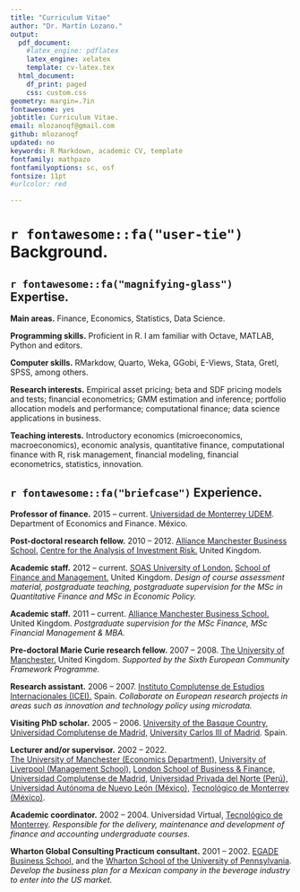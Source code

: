 ```yaml
---
title: "Curriculum Vitae"
author: "Dr. Martín Lozano."
output:
  pdf_document:
    #latex_engine: pdflatex
    latex_engine: xelatex
    template: cv-latex.tex
  html_document:
    df_print: paged
    css: custom.css
geometry: margin=.7in
fontawesome: yes
jobtitle: Curriculum Vitae.
email: mlozanoqf@gmail.com
github: mlozanoqf
updated: no
keywords: R Markdown, academic CV, template
fontfamily: mathpazo
fontfamilyoptions: sc, osf
fontsize: 11pt
#urlcolor: red

---
```

<style>
    a {
        color: #212130 !important; /* Replace with your preferred color */
    }
</style>

<!-- # \faHome \hspace{1 mm} Email. -->

<!-- `r fontawesome::fa("envelope")` Personal: <a href="mailto:mlozanoqf@gmail.com">mlozanoqf@gmail.com</a> -->

<!-- `r fontawesome::fa("envelope")` UDEM: <a href="mailto:martin.lozano@udem.edu">martin.lozano@udem.edu</a>  -->

<!-- `r fontawesome::fa("envelope")` SOAS: <a href="mailto:ml143@soas.ac.uk">ml143@soas.ac.uk</a>  -->

<!-- `r fontawesome::fa("envelope")` UoM: <a href="martin.lozanobanda@manchester.ac.uk">martin.lozanobanda@manchester.ac.uk</a> -->

<!-- `r fontawesome::fa("github")` -->
<!-- <i class="fa-brands fa-github"></i> [https://github.com/mlozanoqf/](https://github.com/mlozanoqf/) -->

<!-- <img src="./ssrn.svg" height="65" width="35" /> -->
<!-- [https://ssrn.com/author=1490785](https://ssrn.com/author=1490785) -->

<!-- `r fontawesome::fa("youtube")`[http://www.youtube.com/user/drmartinlozano](http://www.youtube.com/user/drmartinlozano) -->

<!-- `r fontawesome::fa("github-alt")`[https://mlozanoqf.github.io/](https://mlozanoqf.github.io/) -->

<!-- `r fontawesome::fa("house")`[http://sites.google.com/site/mlozanoqf/](http://sites.google.com/site/mlozanoqf/) -->

<!-- `r fontawesome::fa("linkedin")`[https://linkedin.com/in/martin-lozano-21818a22](https://linkedin.com/in/martin-lozano-21818a22) -->


<!-- <img src="./google-scholar.svg" height="65" width="35" /> [http://scholar.google.com.mx/citations?user=w8boOboAAAAJ](http://scholar.google.com.mx/citations?user=w8boOboAAAAJ) -->


<!-- \hspace{1 mm} -->
# `r fontawesome::fa("user-tie")` Background.

## `r fontawesome::fa("magnifying-glass")` Expertise.

**Main areas.** Finance, Economics, Statistics, Data Science.

**Programming skills.** Proficient in R. I am familiar with Octave, MATLAB, Python and \LaTeX editors. 

**Computer skills.** RMarkdow, Quarto, Weka, GGobi, E-Views, Stata, Gretl, SPSS, among others.

**Research interests.** Empirical asset pricing; beta and SDF pricing models and tests; financial econometrics; GMM estimation and inference; portfolio allocation models and performance; computational finance; data science applications in business.

**Teaching interests.** Introductory economics (microeconomics, macroeconomics), economic analysis, quantitative finance, computational finance with R, risk management, financial modeling, financial econometrics, statistics, innovation.

\hspace{1 mm}
## `r fontawesome::fa("briefcase")` Experience. 

**Professor of finance.** 2015 – current. [Universidad de Monterrey UDEM](https://www.udem.edu.mx/en). Department of Economics and Finance. México.

**Post-doctoral research fellow.** 2010 – 2012. [Alliance Manchester Business School.](https://www.alliancembs.manchester.ac.uk/) [Centre for the Analysis of Investment Risk.](https://www.alliancembs.manchester.ac.uk/research/accounting-and-finance/centre-for-the-analysis-of-investment-risk/) United Kingdom.

**Academic staff.** 2012 – current. [SOAS University of London.](https://www.soas.ac.uk/) [School of Finance and Management.](https://www.soas.ac.uk/about-soas/colleges-schools-and-departments/school-finance-and-management) United Kingdom. *Design of course assessment material, postgraduate teaching, postgraduate supervision for the MSc in Quantitative Finance and MSc in Economic Policy.*

**Academic staff.** 2011 – current. [Alliance Manchester Business School.](https://www.alliancembs.manchester.ac.uk/) United Kingdom. *Postgraduate supervision for the MSc Finance, MSc Financial Management & MBA.*

**Pre-doctoral Marie Curie research fellow.** 2007 – 2008. [The University of Manchester.](https://www.manchester.ac.uk/) United Kingdom. *Supported by the Sixth European Community Framework Programme.*

**Research assistant.** 2006 – 2007. [Instituto Complutense de Estudios Internacionales (ICEI).](https://www.ucm.es/icei) Spain. *Collaborate on European research projects in areas such as innovation and technology policy using microdata.*

**Visiting PhD scholar.** 2005 – 2006. [University of the Basque Country,](https://www.ehu.eus/en/en-home) [Universidad Complutense de Madrid,](https://www.ucm.es/) [University Carlos III of Madrid](https://www.uc3m.es/Inicio). Spain.

**Lecturer and/or supervisor.** 2002 – 2022.\
[The University of Manchester (Economics Department),](https://www.socialsciences.manchester.ac.uk/economics/) [University of Liverpool (Management School),](https://www.liverpool.ac.uk/management/) [London School of Business & Finance,](https://www.lsbf.org.uk/) [Universidad Complutense de Madrid,](https://www.ucm.es/) [Universidad Privada del Norte (Perú),](https://www.upn.edu.pe/) [Universidad Autónoma de Nuevo León (México),](https://www.uanl.mx/) [Tecnológico de Monterrey (México)](https://tec.mx/es).

**Academic coordinator.** 2002 – 2004. Universidad Virtual, [Tecnológico de Monterrey](https://tec.mx/es). *Responsible for the delivery, maintenance and development of finance and accounting undergraduate courses.*

**Wharton Global Consulting Practicum consultant.** 2001 – 2002. [EGADE Business School,](https://egade.tec.mx/es/home) and the [Wharton School of the University of Pennsylvania](https://www.wharton.upenn.edu/). *Develop the business plan for a Mexican company in the beverage industry to enter into the US market.*
